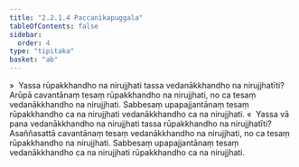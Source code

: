 ```yaml
---
title: "2.2.1.4 Paccanīkapuggala"
tableOfContents: false
sidebar:
  order: 4
type: "tipitaka"
basket: "ab"
---
```



<DynamicBreadcrumb />

<Division number="107">

<Paragraph number="675">
»  Yassa rūpakkhandho na nirujjhati tassa vedanākkhandho na nirujjhatīti?
</Paragraph>

<Paragraph number="676">
Arūpā cavantānaṃ tesaṃ rūpakkhandho na nirujjhati, no ca tesaṃ vedanākkhandho na nirujjhati. Sabbesaṃ upapajjantānaṃ tesaṃ rūpakkhandho ca na nirujjhati vedanākkhandho ca na nirujjhati.
</Paragraph>

<Paragraph number="677">
«  Yassa vā pana vedanākkhandho na nirujjhati tassa rūpakkhandho na nirujjhatīti?
</Paragraph>

<Paragraph number="678">
Asaññasattā cavantānaṃ tesaṃ vedanākkhandho na nirujjhati, no ca tesaṃ rūpakkhandho na nirujjhati. Sabbesaṃ upapajjantānaṃ tesaṃ vedanākkhandho ca na nirujjhati rūpakkhandho ca na nirujjhati.
</Paragraph>
</Division>